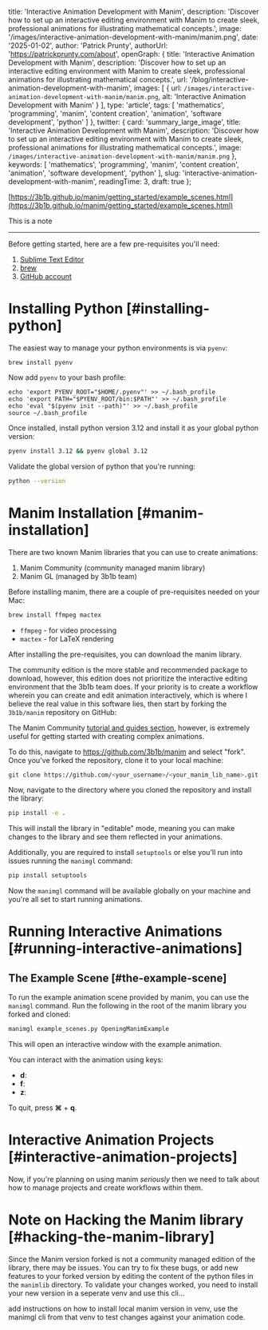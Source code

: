 
  title: 'Interactive Animation Development with Manim',
  description: 'Discover how to set up an interactive editing environment with Manim to create sleek, professional animations for illustrating mathematical concepts.',
  image: '/images/interactive-animation-development-with-manim/manim.png',
  date: '2025-01-02',
  author: 'Patrick Prunty',
  authorUrl: 'https://patrickprunty.com/about',
  openGraph: {
    title: 'Interactive Animation Development with Manim',
    description: 'Discover how to set up an interactive editing environment with Manim to create sleek, professional animations for illustrating mathematical concepts.',
    url: '/blog/interactive-animation-development-with-manim',
    images: [
      {
        url: `/images/interactive-animation-development-with-manim/manim.png`,
        alt: 'Interactive Animation Development with Manim'
      }
    ],
    type: 'article',
    tags: [
      'mathematics',
      'programming',
      'manim',
      'content creation',
      'animation',
      'software development',
      'python'
    ]
  },
  twitter: {
    card: 'summary_large_image',
    title: 'Interactive Animation Development with Manim',
    description: 'Discover how to set up an interactive editing environment with Manim to create sleek, professional animations for illustrating mathematical concepts.',
    image: `/images/interactive-animation-development-with-manim/manim.png`
  },
  keywords: [
    'mathematics',
    'programming',
    'manim',
    'content creation',
    'animation',
    'software development',
    'python'
  ],
  slug: 'interactive-animation-development-with-manim',
  readingTime: 3,
  draft: true
};

[https://3b1b.github.io/manim/getting_started/example_scenes.html](https://3b1b.github.io/manim/getting_started/example_scenes.html)

<Admonition type="warning" title="Info">
  This is a note
</Admonition>

***

Before getting started, here are a few pre-requisites you'll need:

1. [Sublime Text Editor](https://www.sublimetext.com/)
2. [brew](https://brew.sh/)
3. [GitHub account](https://github.com/)

# Installing Python [#installing-python]

The easiest way to manage your python environments is via `pyenv`:

```
brew install pyenv
```

Now add `pyenv` to your bash profile:

```
echo 'export PYENV_ROOT="$HOME/.pyenv"' >> ~/.bash_profile
echo 'export PATH="$PYENV_ROOT/bin:$PATH"' >> ~/.bash_profile
echo 'eval "$(pyenv init --path)"' >> ~/.bash_profile
source ~/.bash_profile
```

Once installed, install python version 3.12 and install it as your 
global python version:

```bash
pyenv install 3.12 && pyenv global 3.12
```

Validate the global version of python that you're running:

```bash
python --version
```

# Manim Installation [#manim-installation]

There are two known Manim libraries that you can use to create animations:

1. Manim Community (community managed manim library)
2. Manim GL (managed by 3b1b team)

Before installing manim, there are a couple of pre-requisites needed on your Mac:

```bash
brew install ffmpeg mactex
```

* `ffmpeg` - for video processing
* `mactex` - for LaTeX rendering

After installing the pre-requisites, you can download the manim library.

The community edition is the more stable and recommended package to download, however,
this edition does not prioritize the interactive editing environment that the 3b1b team does.
If your priority is to create a workflow wherein you can create and edit animation interactively,
which is where I believe the real value in this software lies, then start by forking the `3b1b/manim` repository on GitHub:

The Manim Community [tutorial and guides section](https://docs.manim.community/en/stable/tutorials/quickstart.html), however, is extremely useful for getting started with creating complex
animations.

To do this, navigate to https://github.com/3b1b/manim and select "fork". Once you've forked the repository, clone it to your local machine:

```bash
git clone https://github.com/<your_username>/<your_manim_lib_name>.git
```

Now, navigate to the directory where you cloned the repository and install the library:

```bash
pip install -e .
```

This will install the library in "editable" mode, meaning you can make changes to the library and see them reflected
in your animations.

Additionally, you are required to install `setuptools` or else you'll run into issues running the `manimgl` command:

```bash
pip install setuptools
```

Now the `manimgl` command will be available globally on your machine and you're all set to start running animations.

# Running Interactive Animations [#running-interactive-animations]

## The Example Scene [#the-example-scene]

To run the example animation scene provided by manim, you can use the `manimgl` command. Run the following in
the root of the manim library you forked and cloned:

```bash
manimgl example_scenes.py OpeningManimExample
```

This will open an interactive window with the example animation.

You can interact with the animation using keys:

- **d**:
- **f**:
- **z**:

To quit, press **⌘** + **q**.

# Interactive Animation Projects [#interactive-animation-projects]

Now, if you're planning on using manim *seriously* then we need to talk about how to manage projects and create
workflows within them.


# Note on Hacking the Manim library [#hacking-the-manim-library]

Since the Manim version forked is not a community managed edition of the library, there may be issues. You can 
try to fix these bugs, or add new features to your forked version by editing 
the content of the python files in the `manimlib` directory. To validate your changes
worked, you need to install your new version in a seperate venv and use this cli...

add instructions on how to install local manim version in venv, use the manimgl cli from that venv to test changes 
against your animation code. 


